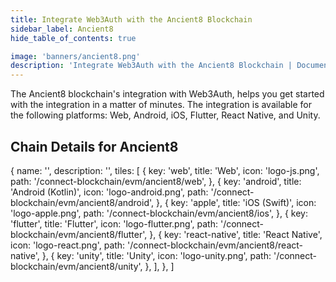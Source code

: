 ```yaml
---
title: Integrate Web3Auth with the Ancient8 Blockchain
sidebar_label: Ancient8
hide_table_of_contents: true

image: 'banners/ancient8.png'
description: 'Integrate Web3Auth with the Ancient8 Blockchain | Documentation - Web3Auth'
---
```



<SEO
  title="Integrate Web3Auth with the Ancient8 Blockchain"
  description="Integrate Web3Auth with the Ancient8 Blockchain | Documentation - Web3Auth"
  image="https://web3auth.io/docs/banners/ancient8.png"
  slug="/embedded-wallets/connect-blockchain/evm/ancient8"
/>

The Ancient8 blockchain's integration with Web3Auth, helps you get started with the integration in a matter of minutes. The integration is available for the following platforms: Web, Android, iOS, Flutter, React Native, and Unity.

## Chain Details for Ancient8

<ChainDetailsAncient8 />

  {
    name: '',
    description: '',
    tiles: [
      {
        key: 'web',
        title: 'Web',
        icon: 'logo-js.png',
        path: '/connect-blockchain/evm/ancient8/web',
      },
      {
        key: 'android',
        title: 'Android (Kotlin)',
        icon: 'logo-android.png',
        path: '/connect-blockchain/evm/ancient8/android',
      },
      {
        key: 'apple',
        title: 'iOS (Swift)',
        icon: 'logo-apple.png',
        path: '/connect-blockchain/evm/ancient8/ios',
      },
      {
        key: 'flutter',
        title: 'Flutter',
        icon: 'logo-flutter.png',
        path: '/connect-blockchain/evm/ancient8/flutter',
      },
      {
        key: 'react-native',
        title: 'React Native',
        icon: 'logo-react.png',
        path: '/connect-blockchain/evm/ancient8/react-native',
      },
      {
        key: 'unity',
        title: 'Unity',
        icon: 'logo-unity.png',
        path: '/connect-blockchain/evm/ancient8/unity',
      },
    ],
  },
]

<Tiles tileGroups={Ancient8} />
